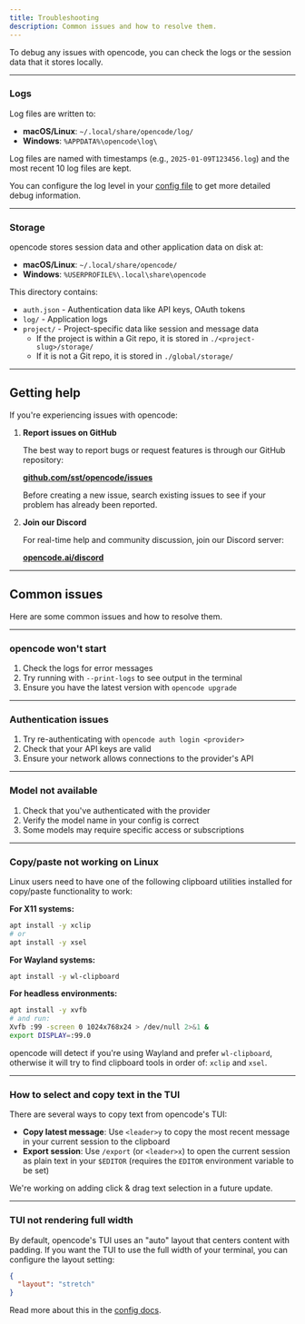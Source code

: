 ```yaml
---
title: Troubleshooting
description: Common issues and how to resolve them.
---
```


To debug any issues with opencode, you can check the logs or the session data
that it stores locally.

---

### Logs

Log files are written to:

- **macOS/Linux**: `~/.local/share/opencode/log/`
- **Windows**: `%APPDATA%\opencode\log\`

Log files are named with timestamps (e.g., `2025-01-09T123456.log`) and the most recent 10 log files are kept.

You can configure the log level in your [config file](/docs/config#logging) to get more detailed debug information.

---

### Storage

opencode stores session data and other application data on disk at:

- **macOS/Linux**: `~/.local/share/opencode/`
- **Windows**: `%USERPROFILE%\.local\share\opencode`

This directory contains:

- `auth.json` - Authentication data like API keys, OAuth tokens
- `log/` - Application logs
- `project/` - Project-specific data like session and message data
  - If the project is within a Git repo, it is stored in `./<project-slug>/storage/`
  - If it is not a Git repo, it is stored in `./global/storage/`

---

## Getting help

If you're experiencing issues with opencode:

1. **Report issues on GitHub**

   The best way to report bugs or request features is through our GitHub repository:

   [**github.com/sst/opencode/issues**](https://github.com/sst/opencode/issues)

   Before creating a new issue, search existing issues to see if your problem has already been reported.

2. **Join our Discord**

   For real-time help and community discussion, join our Discord server:

   [**opencode.ai/discord**](https://opencode.ai/discord)

---

## Common issues

Here are some common issues and how to resolve them.

---

### opencode won't start

1. Check the logs for error messages
2. Try running with `--print-logs` to see output in the terminal
3. Ensure you have the latest version with `opencode upgrade`

---

### Authentication issues

1. Try re-authenticating with `opencode auth login <provider>`
2. Check that your API keys are valid
3. Ensure your network allows connections to the provider's API

---

### Model not available

1. Check that you've authenticated with the provider
2. Verify the model name in your config is correct
3. Some models may require specific access or subscriptions

---

### Copy/paste not working on Linux

Linux users need to have one of the following clipboard utilities installed for copy/paste functionality to work:

**For X11 systems:**

```bash
apt install -y xclip
# or
apt install -y xsel
```

**For Wayland systems:**

```bash
apt install -y wl-clipboard
```

**For headless environments:**

```bash
apt install -y xvfb
# and run:
Xvfb :99 -screen 0 1024x768x24 > /dev/null 2>&1 &
export DISPLAY=:99.0
```

opencode will detect if you're using Wayland and prefer `wl-clipboard`, otherwise it will try to find clipboard tools in order of: `xclip` and `xsel`.

---

### How to select and copy text in the TUI

There are several ways to copy text from opencode's TUI:

- **Copy latest message**: Use `<leader>y` to copy the most recent message in your current session to the clipboard
- **Export session**: Use `/export` (or `<leader>x`) to open the current session as plain text in your `$EDITOR` (requires the `EDITOR` environment variable to be set)

We're working on adding click & drag text selection in a future update.

---

### TUI not rendering full width

By default, opencode's TUI uses an "auto" layout that centers content with padding. If you want the TUI to use the full width of your terminal, you can configure the layout setting:

```json title="opencode.json"
{
  "layout": "stretch"
}
```

Read more about this in the [config docs](/docs/config#layout).
